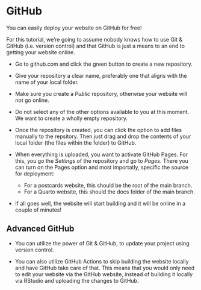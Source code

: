 # GitHub

You can easily deploy your website on GitHub for free!

For this tutorial, we're going to assume nobody knows how to use Git & GitHub (i.e. version control) and that GitHub is just a means to an end to getting your website online.

- Go to github.com and click the green button to create a new repository.

- Give your repository a clear name, preferably one that aligns with the name of your local folder.

- Make sure you create a _Public_ repository, otherwise your website will not go online.

- Do not select any of the other options available to you at this moment. We want to create a wholly empty repository.

- Once the repository is created, you can click the option to add files manually to the repsitory. Then just drag and drop the contents of your local folder (the files within the folder) to GitHub.

- When everything is uploaded, you want to activate GitHub Pages. For this, you go the _Settings_ of the repository and go to _Pages_. There you can turn on the Pages option and most importatly, specific the source for deployment:

    - For a postcards website, this should be the root of the main branch.
    - For a Quarto website, this should the docs folder of the main branch.
    
- If all goes well, the website will start building and it will be online in a couple of minutes!

## Advanced GitHub

- You can utilize the power of Git & GitHub, to update your project using version control.

- You can also utilize GitHub Actions to skip building the website locally and have GitHub take care of that. This means that you would only need to edit your website via the GitHub website, instead of building it locally via RStudio and uploading the changes to GitHub.